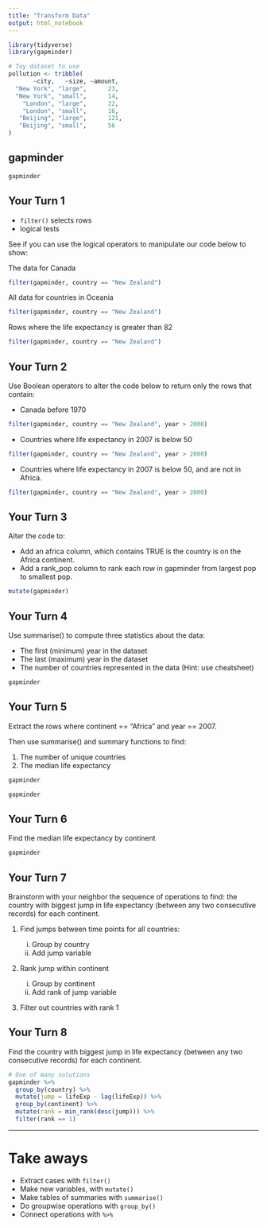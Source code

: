 ```yaml
---
title: "Transform Data"
output: html_notebook
---
```


<!-- This file by Charlotte Wickham is licensed under a Creative Commons Attribution 4.0 International License, adapted from the orignal work at https://github.com/rstudio/master-the-tidyverse by RStudio. -->

```r
library(tidyverse)
library(gapminder)

# Toy dataset to use
pollution <- tribble(
       ~city,   ~size, ~amount, 
  "New York", "large",      23,
  "New York", "small",      14,
    "London", "large",      22,
    "London", "small",      16,
   "Beijing", "large",      121,
   "Beijing", "small",      56
)
```

## gapminder

```r
gapminder
```

## Your Turn 1

* `filter()` selects rows
* logical tests

See if you can use the logical operators to manipulate our code below to show:

The data for Canada
```r
filter(gapminder, country == "New Zealand")
```

All data for countries in Oceania
```r
filter(gapminder, country == "New Zealand")
```

Rows where the life expectancy is greater than 82
```r
filter(gapminder, country == "New Zealand")
```


## Your Turn 2

Use Boolean operators to alter the code below to return only the rows that contain:

* Canada before 1970
```r
filter(gapminder, country == "New Zealand", year > 2000)
```

*  Countries where life expectancy in 2007 is below 50

```r
filter(gapminder, country == "New Zealand", year > 2000)
```

* Countries where life expectancy in 2007 is below 50, and are not in Africa.

```r
filter(gapminder, country == "New Zealand", year > 2000)
```

## Your Turn 3

Alter the code to:

* Add an africa column, which contains TRUE is the country is on the Africa continent.
* Add a rank_pop column to rank each row in gapminder from largest pop to smallest pop.


```r
mutate(gapminder)
```

## Your Turn 4

Use summarise() to compute three statistics about the data:

* The first (minimum) year in the dataset
* The last (maximum) year in the dataset
* The number of countries represented in the data (Hint: use cheatsheet)

```r
gapminder 
```

## Your Turn 5

Extract the rows where continent == "Africa" and year == 2007. 

Then use summarise() and summary functions to find:

1. The number of unique countries
2. The median life expectancy

```r
gapminder 
```


```r
gapminder
```
## Your Turn 6

Find the median life expectancy by continent

```r
gapminder 
```

## Your Turn 7

Brainstorm with your neighbor the sequence of operations to find:  the country with biggest jump in life expectancy  (between any two consecutive records) for each continent.

1. Find jumps between time points for all countries:

    i) Group by country
    ii) Add jump variable
2. Rank jump within continent

    i) Group by continent
    ii) Add rank of jump variable
3. Filter out countries with rank 1

## Your Turn 8

Find the country with biggest jump in life expectancy (between any two consecutive records) for each continent.

```r
# One of many solutions
gapminder %>%
  group_by(country) %>%
  mutate(jump = lifeExp - lag(lifeExp)) %>%
  group_by(continent) %>%
  mutate(rank = min_rank(desc(jump))) %>%
  filter(rank == 1)

```

***

# Take aways

* Extract cases with `filter()`  
* Make new variables, with `mutate()`  
* Make tables of summaries with `summarise()`  
* Do groupwise operations with `group_by()`
* Connect operations with `%>%`  
